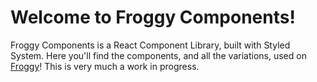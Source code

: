 <!-- Button.stories.mdx -->


<Meta title="Introduction" />

# Welcome to Froggy Components!

Froggy Components is a React Component Library, built with Styled System.
Here you'll find the components, and all the variations, used on [Froggy](https://froggy.danielnaoexiste.dev)!
This is very much a work in progress.
